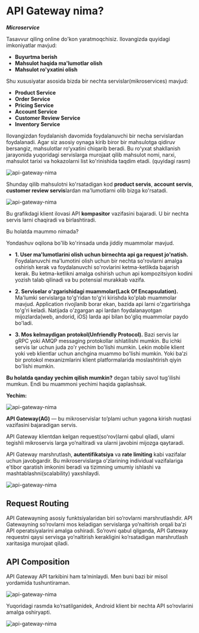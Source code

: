 
# API Gateway nima?

***Microservice***

Tasavvur qiling online do'kon yaratmoqchisiz. Ilovangizda quyidagi imkoniyatlar mavjud:

* **Buyurtma berish**
* **Mahsulot haqida ma'lumotlar olish**
* **Mahsulot ro'yxatini olish**

Shu xususiyatar asosida bizda bir nechta servislar(mikroservices) mavjud:

* **Product Service**
* **Order Service**
* **Pricing Service**
* **Account Service**
* **Customer Review Service**
* **Inventory Service**

Ilovangizdan foydalanish davomida foydalanuvchi bir necha servislardan foydalanadi. Agar siz asosiy oynaga kirib biror bir mahsulotga qidiruv bersangiz, mahsulotlar roʻyxatini chiqarib beradi. Bu roʻyxat shakllanish jarayonida yuqoridagi servislarga murojaat qilib mahsulot nomi, narxi, mahsulot tarixi va hokazolarni list ko'rinishida taqdim etadi. (quyidagi rasm)

![api-gateway-nima](https://raw.githubusercontent.com/devops-journey-uz/assets/main/images/article/api-gateway-nima/1.webp)

Shunday qilib mahsulotni ko'rsatadigan kod **product servis**, **account servis**, **customer review servis**lardan ma'lumotlarni olib bizga ko'rsatadi.

![api-gateway-nima](https://raw.githubusercontent.com/devops-journey-uz/assets/main/images/article/api-gateway-nima/2.webp)

Bu grafikdagi klient ilovasi API **kompasitor** vazifasini bajaradi. U bir nechta servis larni chaqiradi va birlashtiradi.

Bu holatda maummo nimada?

Yondashuv oqilona bo'lib ko'rinsada unda jiddiy muammolar mavjud.


* **1. User ma'lumotlarini olish uchun birnechta api ga request jo'natish.** Foydalanuvchi ma'lumotini olish uchun bir nechta so'rovlarni amalga oshirish kerak va foydalanuvchi so'rovlarini ketma-ketlikda bajarish kerak. Bu ketma-ketlikni amalga oshirish uchun api kompozitsiyon kodini yozish talab qilinadi va bu potensial murakkab vazifa.

* **2. Serviselar o'zgarishidagi muammolar(Lack Of Encapsulation).** Ma'lumki servislarga to'g'ridan to'g'ri kirishda ko'plab muammolar mavjud. Application rivojlanib borar ekan, bazida api larni o'zgartirishga to'g'ri keladi. Natijada o'zgargan api lardan foydalanayotgan mijozlarda(web, andorid, iOS) larda api bilan bo'gliq muammolar paydo bo'ladi.

* **3. Mos kelmaydigan protokol(Unfriendly Protocol).** Bazi servis lar gRPC yoki AMQP messaging protokollar ishlatilishi mumkin. Bu ichki servis lar uchun juda zo'r yechim bo'lishi mumkin. Lekin mobile klient yoki veb klientlar uchun anchgina muammo bo'lishi mumkin. Yoki baʼzi bir protokol mexanizmlarini klient platformalarida moslashtirish qiyin bo'lishi mumkin.

**Bu holatda qanday yechim qilish mumkin?** degan tabiiy savol tug'ilishi mumkun. Endi bu muammoni yechimi haqida gaplashsak.

**Yechim:**

![api-gateway-nima](https://raw.githubusercontent.com/devops-journey-uz/assets/main/images/article/api-gateway-nima/3.webp)

**API Gateway(AG)** — bu mikroservislar to’plami uchun yagona kirish nuqtasi vazifasini bajaradigan servis.

API Gateway klientdan kelgan request(soʻrov)larni qabul qiladi, ularni tegishli mikroservis larga yo’naltiradi va ularni javobini mijozga qaytaradi.

API Gateway marshrutlash, **autentifikatsiya** va **rate limiting** kabi vazifalar uchun javobgardir. Bu mikroservislarga o’zlarining individual vazifalariga e’tibor qaratish imkonini beradi va tizimning umumiy ishlashi va mashtablashni(scalability) yaxshilaydi.

![api-gateway-nima](https://raw.githubusercontent.com/devops-journey-uz/assets/main/images/article/api-gateway-nima/4.webp)

## Request Routing
API Gatewayning asosiy funktsiyalaridan biri so’rovlarni marshrutlashdir. API Gatewayning so’rovlarni mos keladigan servislarga yo’naltirish orqali ba’zi API operatsiyalarini amalga oshiradi. So’rovni qabul qilganda, API Gateway requestni qaysi servisga yo’naltirish kerakligini ko’rsatadigan marshrutlash xaritasiga murojaat qiladi.

## API Composition
API Gateway API tarkibini ham ta’minlaydi. Men buni bazi bir misol yordamida tushuntiraman.

![api-gateway-nima](https://raw.githubusercontent.com/devops-journey-uz/assets/main/images/article/api-gateway-nima/5.webp)

Yuqoridagi rasmda ko’rsatilganidek, Android klient bir nechta API so’rovlarini amalga oshiryapti.

![api-gateway-nima](https://raw.githubusercontent.com/devops-journey-uz/assets/main/images/article/api-gateway-nima/6.webp)